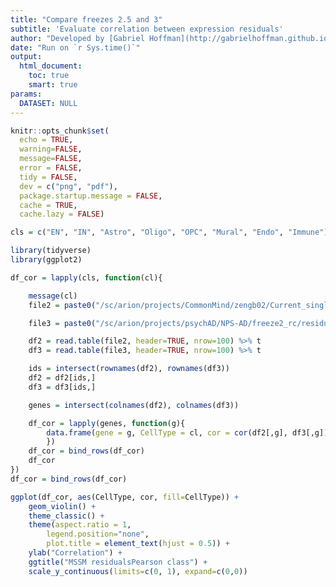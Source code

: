 ```yaml
---
title: "Compare freezes 2.5 and 3"
subtitle: 'Evaluate correlation between expression residuals'
author: "Developed by [Gabriel Hoffman](http://gabrielhoffman.github.io/)"
date: "Run on `r Sys.time()`"
output: 
  html_document:
    toc: true
    smart: true
params:
  DATASET: NULL
---
```



<!--- 

cd /sc/arion/projects/CommonMind/hoffman/NPS-AD/work/nps_ad/analysis/freeze2/preprocess/
git pull

system("git pull"); rmarkdown::render("compare_freezes.Rmd")


https://hoffmg01.hpc.mssm.edu/PsychAD_analysis/link/freeze2/preprocess/compare_freezes.html


# compare freezes
# 2.5
ls /sc/arion/projects/CommonMind/zengb02/Current_single_cell_eQTL/data/phenotype/*.tsv.gz

# 3
ls /sc/arion/projects/psychAD/NPS-AD/freeze2_rc/residuals/final/*2024-02-01*

--->




```r
knitr::opts_chunk$set(
  echo = TRUE,
  warning=FALSE,
  message=FALSE,
  error = FALSE,
  tidy = FALSE,
  dev = c("png", "pdf"),
  package.startup.message = FALSE,
  cache = TRUE,
  cache.lazy = FALSE)
```


```r
cls = c("EN", "IN", "Astro", "Oligo", "OPC", "Mural", "Endo", "Immune")

library(tidyverse)
library(ggplot2) 

df_cor = lapply(cls, function(cl){

	message(cl)
	file2 = paste0("/sc/arion/projects/CommonMind/zengb02/Current_single_cell_eQTL/data/phenotype/MSSM_2023-06-08_22_31_residualsPearson_SubID_class_", cl, ".tsv.gz")

	file3 = paste0("/sc/arion/projects/psychAD/NPS-AD/freeze2_rc/residuals/final/MSSM_2024-02-01_16_17_residualsPearson_SubID_class_", cl, ".tsv.gz")

	df2 = read.table(file2, header=TRUE, nrow=100) %>% t
	df3 = read.table(file3, header=TRUE, nrow=100) %>% t

	ids = intersect(rownames(df2), rownames(df3))
	df2 = df2[ids,]
	df3 = df3[ids,]

	genes = intersect(colnames(df2), colnames(df3))

	df_cor = lapply(genes, function(g){
		data.frame(gene = g, CellType = cl, cor = cor(df2[,g], df3[,g]))
		})
	df_cor = bind_rows(df_cor)
	df_cor
})
df_cor = bind_rows(df_cor)
```

```r
ggplot(df_cor, aes(CellType, cor, fill=CellType)) +
	geom_violin() +
	theme_classic() +
	theme(aspect.ratio = 1, 
		legend.position="none", 
		plot.title = element_text(hjust = 0.5)) +
	ylab("Correlation") +
	ggtitle("MSSM residualsPearson class") +
	scale_y_continuous(limits=c(0, 1), expand=c(0,0))
```





